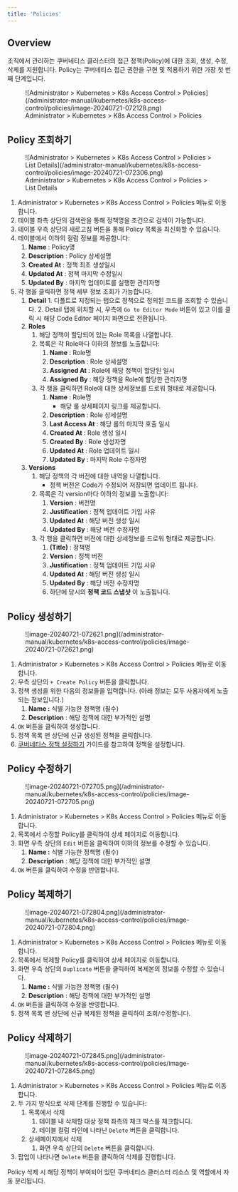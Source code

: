 ```yaml
---
title: 'Policies'
---
```



## Overview

조직에서 관리하는 쿠버네티스 클러스터의 접근 정책(Policy)에 대한 조회, 생성, 수정, 삭제를 지원합니다. Policy는 쿠버네티스 접근 권한을 구현 및 적용하기 위한 가장 첫 번째 단계입니다.

<figure data-layout="center" data-align="center">
![Administrator &gt; Kubernetes &gt; K8s Access Control &gt; Policies](/administrator-manual/kubernetes/k8s-access-control/policies/image-20240721-072128.png)
<figcaption>
Administrator &gt; Kubernetes &gt; K8s Access Control &gt; Policies
</figcaption>
</figure>


## Policy 조회하기

<figure data-layout="center" data-align="center">
![Administrator &gt; Kubernetes &gt; K8s Access Control &gt; Policies &gt; List Details](/administrator-manual/kubernetes/k8s-access-control/policies/image-20240721-072306.png)
<figcaption>
Administrator &gt; Kubernetes &gt; K8s Access Control &gt; Policies &gt; List Details
</figcaption>
</figure>

1. Administrator &gt; Kubernetes &gt; K8s Access Control &gt; Policies 메뉴로 이동합니다.
2. 테이블 좌측 상단의 검색란을 통해 정책명을 조건으로 검색이 가능합니다.
3. 테이블 우측 상단의 새로고침 버튼을 통해 Policy 목록을 최신화할 수 있습니다.
4. 테이블에서 이하의 컬럼 정보를 제공합니다:
    1.  **Name**  : Policy명
    2.  **Description**  : Policy 상세설명
    3.  **Created At**  : 정책 최초 생성일시
    4.  **Updated At** : 정책 마지막 수정일시
    5.  **Updated By**  : 마지막 업데이트를 실행한 관리자명
5. 각 행을 클릭하면 정책 세부 정보 조회가 가능합니다.
    1.   **Detail** 
        1. 디폴트로 지정되는 탭으로 정책으로 정의된 코드를 조회할 수 있습니다.
        2. Detail 탭에 위치할 시, 우측에 `Go to Editor Mode` 버튼이 있고 이를 클릭 시 해당 Code Editor 페이지 화면으로 전환됩니다.
    2.  **Roles** 
        1. 해당 정책이 할당되어 있는 Role 목록을 나열합니다.
        2. 목록은 각 Role마다 이하의 정보를 노출합니다:
            1.  **Name**  : Role명
            2.  **Description**  : Role 상세설명
            3.  **Assigned At**  : Role에 해당 정책이 할당된 일시
            4.  **Assigned By** : 해당 정책을 Role에 할당한 관리자명
        3. 각 행을 클릭하면 Role에 대한 상세정보를 드로워 형태로 제공합니다. 
            1.  **Name**  : Role명 
                * 해당 롤 상세페이지 링크를 제공합니다.
            2.  **Description**  : Role 상세설명
            3.  **Last Access At**  : 해당 롤의 마지막 호출 일시
            4.  **Created At**  : Role 생성 일시
            5.  **Created By**  : Role 생성자명
            6.  **Updated At**  : Role 업데이트 일시
            7.  **Updated By**  : 마지막 Role 수정자명
    3.  **Versions** 
        1. 해당 정책의 각 버전에 대한 내역을 나열합니다. 
            * 정책 버전은 Code가 수정되어 저장되면 업데이트 됩니다. 
        2. 목록은 각 version마다 이하의 정보를 노출합니다:
            1.  **Version**  : 버전명
            2.  **Justification**  : 정책 업데이트 기입 사유 
            3.  **Updated At**  : 해당 버전 생성 일시
            4.  **Updated By**  : 해당 버전 수정자명
        3. 각 행을 클릭하면 버전에 대한 상세정보를 드로워 형태로 제공합니다. 
            1.  **(Title)**  : 정책명
            2.  **Version**  : 정책 버전
            3.  **Justification**  : 정책 업데이트 기입 사유 
            4.  **Updated At**  : 해당 버전 생성 일시
            5.  **Updated By**  : 해당 버전 수정자명
            6. 하단에 당시의  **정책 코드 스냅샷** 이 노출됩니다.


## Policy 생성하기

<figure data-layout="center" data-align="center">
![image-20240721-072621.png](/administrator-manual/kubernetes/k8s-access-control/policies/image-20240721-072621.png)
</figure>

1. Administrator &gt; Kubernetes &gt; K8s Access Control &gt; Policies 메뉴로 이동합니다.
2. 우측 상단의 `+ Create Policy` 버튼을 클릭합니다.
3. 정책 생성을 위한 다음의 정보들을 입력합니다. (아래 정보는 모두 사용자에게 노출되는 정보입니다.)
    1.  **Name :** 식별 가능한 정책명 (필수)
    2.  **Description** : 해당 정책에 대한 부가적인 설명
4. `OK` 버튼을 클릭하여 생성합니다.
5. 정책 목록 맨 상단에 신규 생성된 정책을 클릭합니다. 
6. [쿠버네티스 정책 설정하기](../../kubernetes/k8s-access-control/policies/setting-kubernetes-policies) 가이드를 참고하여 정책을 설정합니다. 


## Policy 수정하기

<figure data-layout="left" data-align="left">
![image-20240721-072705.png](/administrator-manual/kubernetes/k8s-access-control/policies/image-20240721-072705.png)
</figure>

1. Administrator &gt; Kubernetes &gt; K8s Access Control &gt; Policies 메뉴로 이동합니다.
2. 목록에서 수정할 Policy를 클릭하여 상세 페이지로 이동합니다.
3. 화면 우측 상단의 `Edit` 버튼을 클릭하여 이하의 정보를 수정할 수 있습니다.
    1.  **Name :** 식별 가능한 정책명 (필수)
    2.  **Description** : 해당 정책에 대한 부가적인 설명
4. `OK` 버튼을 클릭하여 수정을 반영합니다.


## Policy 복제하기

<figure data-layout="left" data-align="left">
![image-20240721-072804.png](/administrator-manual/kubernetes/k8s-access-control/policies/image-20240721-072804.png)
</figure>

1. Administrator &gt; Kubernetes &gt; K8s Access Control &gt; Policies 메뉴로 이동합니다.
2. 목록에서 복제할 Policy를 클릭하여 상세 페이지로 이동합니다.
3. 화면 우측 상단의 `Duplicate` 버튼을 클릭하여 복제본의 정보를 수정할 수 있습니다.
    1.  **Name :** 식별 가능한 정책명 (필수)
    2.  **Description** : 해당 정책에 대한 부가적인 설명
4. `OK` 버튼을 클릭하여 수정을 반영합니다.
5. 정책 목록 맨 상단에 신규 복제된 정책을 클릭하여 조회/수정합니다. 


## Policy 삭제하기

<figure data-layout="left" data-align="left">
![image-20240721-072845.png](/administrator-manual/kubernetes/k8s-access-control/policies/image-20240721-072845.png)
</figure>

1. Administrator &gt; Kubernetes &gt; K8s Access Control &gt; Policies 메뉴로 이동합니다.
2. 두 가지 방식으로 삭제 단계를 진행할 수 있습니다:
    1. 목록에서 삭제 
        1. 테이블 내 삭제할 대상 정책 좌측의 체크 박스를 체크합니다.
        2. 테이블 컬럼 라인에 나타난 `Delete` 버튼을 클릭합니다. 
    2. 상세페이지에서 삭제
        1. 화면 우측 상단의 `Delete` 버튼을 클릭합니다.
3. 팝업이 나타나면 `Delete` 버튼을 클릭하여 삭제를 진행합니다. 

<Callout type="important">
Policy 삭제 시 해당 정책이 부여되어 있던 쿠버네티스 클러스터 리소스 및 역할에서 자동 분리됩니다.
</Callout>
